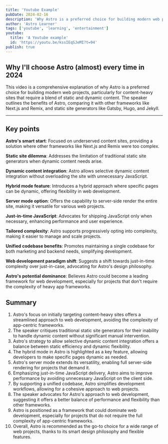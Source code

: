 ```yaml
---
title: 'Youtube Example'
pubDate: 2024-02-16
description: 'Why Astro is a preferred choice for building modern web projects'
author: 'Astro Learner'
tags: ['youtube', 'learning', 'entertainment']
youtube:
  title: 'A Youtube example'
  id: 'https://youtu.be/kssIEqSJeMI?t=94'
publish: true
---
```


## Why I'll choose Astro (almost) every time in 2024

This video is a comprehensive explanation of why Astro is a preferred choice for building modern web projects, particularly for content-heavy sites that require a blend of static and dynamic content. The speaker outlines the benefits of Astro, comparing it with other frameworks like Next.js and Remix, and static site generators like Gatsby, Hugo, and Jekyll.

---

## Key points

**Astro's smart start**: Focused on underserved content sites, providing a solution where other frameworks like Next.js and Remix were too complex.

**Static site dilemma**: Addresses the limitation of traditional static site generators when dynamic content needs arise.

**Dynamic content integration**: Astro allows selective dynamic content integration without overloading the site with unnecessary JavaScript.

**Hybrid mode feature**: Introduces a hybrid approach where specific pages can be dynamic, offering flexibility in web development.

**Server mode option**: Offers the capability to server-side render the entire site, making it versatile for various web projects.

**Just-in-time JavaScript**: Advocates for shipping JavaScript only when necessary, enhancing performance and user experience.

**Tailored complexity**: Astro supports progressively opting into complexity, making it easier to manage and scale projects.

**Unified codebase benefits**: Promotes maintaining a single codebase for both marketing and backend needs, simplifying development.

**Web development paradigm shift**: Suggests a shift towards just-in-time complexity over just-in-case, advocating for Astro's design philosophy.

**Astro's potential dominance**: Believes Astro could become a leading framework for web development, especially for projects that don't require the complexity of heavy app frameworks.

## Summary

1. Astro's focus on initially targeting content-heavy sites offers a streamlined approach to web development, avoiding the complexity of app-centric frameworks.
2. The speaker critiques traditional static site generators for their inability to handle dynamic content without significant manual intervention.
3. Astro's strategy to allow selective dynamic content integration offers a balance between static efficiency and dynamic flexibility.
4. The hybrid mode in Astro is highlighted as a key feature, allowing developers to make specific pages dynamic as needed.
5. Astro's server mode extends its versatility, enabling full server-side rendering for projects that demand it.
6. Emphasizing just-in-time JavaScript delivery, Astro aims to improve performance by avoiding unnecessary JavaScript on the client side.
7. By supporting a unified codebase, Astro simplifies development workflows, allowing for a cohesive approach to web projects.
8. The speaker advocates for Astro's approach to web development, suggesting it offers a better balance of performance and flexibility than other frameworks.
9. Astro is positioned as a framework that could dominate web development, especially for projects that do not require the full complexity of app-centric frameworks.
10. Overall, Astro is recommended as the go-to choice for a wide range of web projects, thanks to its smart design philosophy and flexible features.
